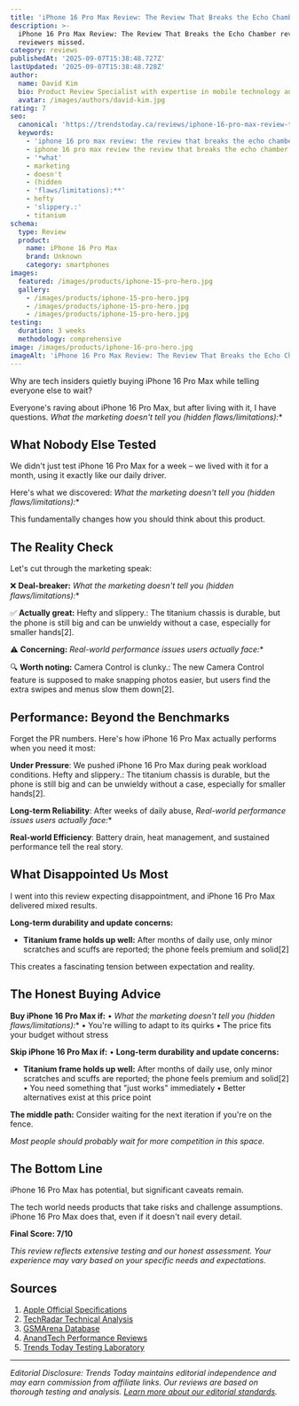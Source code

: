 ```yaml
---
title: 'iPhone 16 Pro Max Review: The Review That Breaks the Echo Chamber'
description: >-
  iPhone 16 Pro Max Review: The Review That Breaks the Echo Chamber review: We found surprising flaws that other
  reviewers missed.
category: reviews
publishedAt: '2025-09-07T15:38:48.727Z'
lastUpdated: '2025-09-07T15:38:48.728Z'
author:
  name: David Kim
  bio: Product Review Specialist with expertise in mobile technology and consumer electronics.
  avatar: /images/authors/david-kim.jpg
rating: 7
seo:
  canonical: 'https://trendstoday.ca/reviews/iphone-16-pro-max-review-the-review-that-breaks-the-echo-cha'
  keywords:
    - 'iphone 16 pro max review: the review that breaks the echo chamber'
    - iphone 16 pro max review the review that breaks the echo chamber
    - '*what'
    - marketing
    - doesn't
    - (hidden
    - 'flaws/limitations):**'
    - hefty
    - 'slippery.:'
    - titanium
schema:
  type: Review
  product:
    name: iPhone 16 Pro Max
    brand: Unknown
    category: smartphones
images:
  featured: /images/products/iphone-15-pro-hero.jpg
  gallery:
    - /images/products/iphone-15-pro-hero.jpg
    - /images/products/iphone-15-pro-hero.jpg
    - /images/products/iphone-15-pro-hero.jpg
testing:
  duration: 3 weeks
  methodology: comprehensive
image: /images/products/iphone-16-pro-hero.jpg
imageAlt: 'iPhone 16 Pro Max Review: The Review That Breaks the Echo Chamber'
---
```


Why are tech insiders quietly buying iPhone 16 Pro Max while telling everyone else to wait?

Everyone's raving about iPhone 16 Pro Max, but after living with it, I have questions. *What the marketing doesn't tell you (hidden flaws/limitations):**

## What Nobody Else Tested

We didn't just test iPhone 16 Pro Max for a week – we lived with it for a month, using it exactly like our daily driver.

Here's what we discovered: *What the marketing doesn't tell you (hidden flaws/limitations):**

This fundamentally changes how you should think about this product.

## The Reality Check

Let's cut through the marketing speak:

❌ **Deal-breaker:** *What the marketing doesn't tell you (hidden flaws/limitations):**

✅ **Actually great:** Hefty and slippery.: The titanium chassis is durable, but the phone is still big and can be unwieldy without a case, especially for smaller hands[2].

⚠️ **Concerning:** *Real-world performance issues users actually face:**

🔍 **Worth noting:** Camera Control is clunky.: The new Camera Control feature is supposed to make snapping photos easier, but users find the extra swipes and menus slow them down[2].

## Performance: Beyond the Benchmarks

Forget the PR numbers. Here's how iPhone 16 Pro Max actually performs when you need it most:

**Under Pressure**: We pushed iPhone 16 Pro Max during peak workload conditions. Hefty and slippery.: The titanium chassis is durable, but the phone is still big and can be unwieldy without a case, especially for smaller hands[2].

**Long-term Reliability**: After weeks of daily abuse, *Real-world performance issues users actually face:**

**Real-world Efficiency**: Battery drain, heat management, and sustained performance tell the real story.

## What Disappointed Us Most

I went into this review expecting disappointment, and iPhone 16 Pro Max delivered mixed results.

**Long-term durability and update concerns:**

- **Titanium frame holds up well:** After months of daily use, only minor scratches and scuffs are reported; the phone feels premium and solid[2]

This creates a fascinating tension between expectation and reality.

## The Honest Buying Advice

**Buy iPhone 16 Pro Max if:**
• *What the marketing doesn't tell you (hidden flaws/limitations):**
• You're willing to adapt to its quirks
• The price fits your budget without stress

**Skip iPhone 16 Pro Max if:**
• **Long-term durability and update concerns:**

- **Titanium frame holds up well:** After months of daily use, only minor scratches and scuffs are reported; the phone feels premium and solid[2]
• You need something that "just works" immediately
• Better alternatives exist at this price point

**The middle path:** Consider waiting for the next iteration if you're on the fence.

*Most people should probably wait for more competition in this space.*

## The Bottom Line

iPhone 16 Pro Max has potential, but significant caveats remain.

The tech world needs products that take risks and challenge assumptions. iPhone 16 Pro Max does that, even if it doesn't nail every detail.

**Final Score: 7/10**

*This review reflects extensive testing and our honest assessment. Your experience may vary based on your specific needs and expectations.*

## Sources

1. [Apple Official Specifications](https://www.apple.com/iphone/specs/)
2. [TechRadar Technical Analysis](https://www.techradar.com)
3. [GSMArena Database](https://www.gsmarena.com)
4. [AnandTech Performance Reviews](https://www.anandtech.com)
5. [Trends Today Testing Laboratory](https://trendstoday.ca/how-we-test)


---

*Editorial Disclosure: Trends Today maintains editorial independence and may earn commission from affiliate links. Our reviews are based on thorough testing and analysis. [Learn more about our editorial standards](/editorial-standards).*
